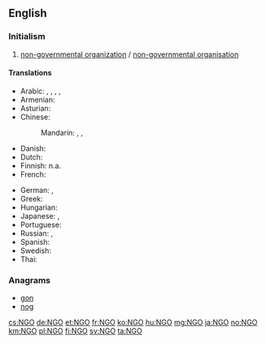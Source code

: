 {{also|ngo|ngó|ngô|ngố}}
==English==

===Initialism===
{{rfc-header|Initialism}}
{{head|en|initialism}}

# [[non-governmental organization]] / [[non-governmental organisation]]

====Translations====
{{trans-top|non-governmental organization}}
* Arabic: {{t|ar|منظمة غير حكومية|f|tr=munáZZama ghayr Hakumíyya}}, {{t|ar|ONG|m|sc=Latn}}, {{t|ar|NGO|m|sc=Latn}}, {{t|ar|إن جي أو|m|tr='en jii 'uu}}, {{t|ar|إن جي أوه|m|tr='en jii 'uuh}}
* Armenian: {{t|hy|ՈԿԿ|tr=OKK}}
* Asturian: {{t|ast|ONG}}
* Chinese:
*: Mandarin: {{t+|cmn|非政府組織|sc=Hani}}, {{t|cmn|非政府组织|tr=fēizhèngfǔ zǔzhī|sc=Hani}}, {{t|cmn|NGO|sc=Latn}}
* Danish: {{t|da|ngo|c}}
* Dutch: {{t|nl|NGO}}
* Finnish: n.a.
* French: {{t+|fr|ONG}}
{{trans-mid}}
* German: {{t+|de|NGO}}, {{t|de|NRO}}
* Greek: {{t|el|ΜΚΟ|f|sc=Grek}}
* Hungarian: {{t|hu|NKSZ}}
* Japanese: {{t|ja|非政府組織|tr=ひせいふそしき, hiseifu-soshiki}}, {{t+|ja|NGO|tr=enu jī ō|sc=Latn}}
* Portuguese: {{t+|pt|ONG|f}}
* Russian: {{t+|ru|НПО|f|tr=en-pe-ó}}, {{t|ru|неправительственная организация|f|tr=nepravítel'stvennaja organizácija}}
* Spanish: {{t+|es|ONG}}
* Swedish: {{t+|sv|NGO}}
* Thai: {{t|th|องค์การนอกภาครัฐ|tr=ong gaan nôk paakrát}}
{{trans-bottom}}

===Anagrams===
* [[gon#English|gon]]
* [[nog#English|nog]]

[[cs:NGO]]
[[de:NGO]]
[[et:NGO]]
[[fr:NGO]]
[[ko:NGO]]
[[hu:NGO]]
[[mg:NGO]]
[[ja:NGO]]
[[no:NGO]]
[[km:NGO]]
[[pl:NGO]]
[[fi:NGO]]
[[sv:NGO]]
[[ta:NGO]]